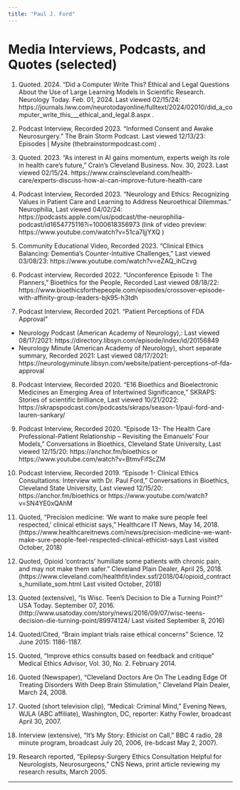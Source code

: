 ```yaml
---
title: "Paul J. Ford"
---
```


# Media Interviews, Podcasts, and Quotes (selected)

1.	Quoted. 2024. “Did a Computer Write This? Ethical and Legal Questions About the Use of Large Learning Models in Scientific Research. Neurology Today. Feb. 01, 2024. Last viewed 02/15/24: https://journals.lww.com/neurotodayonline/fulltext/2024/02010/did_a_computer_write_this___ethical_and_legal.8.aspx . 

2.	Podcast Interview, Recorded 2023. “Informed Consent and Awake Neurosurgery.” The Brain Storm Podcast. Last viewed 12/13/23: Episodes | Mysite (thebrainstormpodcast.com) . 

3.	Quoted. 2023. “As interest in AI gains momentum, experts weigh its role in health care’s future,” Crain’s Cleveland Business. Nov. 30, 2023. Last viewed 02/15/24. https://www.crainscleveland.com/health-care/experts-discuss-how-ai-can-improve-future-health-care 

4.	Podcast Interview, Recorded 2023. “Neurology and Ethics: Recognizing Values in Patient Care and Learning to Address Neuroethical Dilemmas.” Neurophilia, Last viewed 04/02/24: https://podcasts.apple.com/us/podcast/the-neurophilia-podcast/id1654775116?i=1000618356973 (link of video preview: https://www.youtube.com/watch?v=51ca7ljjYXQ )

5.	Community Educational Video, Recorded 2023. “Clinical Ethics Balancing: Dementia’s Counter-Intuitive Challenges,” Last viewed 03/08/23:  https://www.youtube.com/watch?v=eZAQ_ihCzvg 

6.	Podcast interview, Recorded 2022. “Unconference Episode 1: The Planners,” Bioethics for the People, Recorded  Last viewed 08/18/22: https://www.bioethicsforthepeople.com/episodes/crossover-episode-with-affinity-group-leaders-bjk95-h3tdh 

7.	Podcast Interview, Recorded 2021. “Patient Perceptions of FDA Approval”  
-	Neurology Podcast (American Academy of Neurology),: Last viewed 08/17/2021: https://directory.libsyn.com/episode/index/id/20156849  
-	Neurology Minute (American Academy of Neurology), short separate summary, Recorded 2021: Last viewed 08/17/2021: https://neurologyminute.libsyn.com/website/patient-perceptions-of-fda-approval 

8.	Podcast Interview, Recorded 2020. “E16 Bioethics and Bioelectronic Medicines an Emerging Area of Intertwined Significance,” SKRAPS: Stories of scientific brilliance, Last viewed 10/21/2022: 
https://skrapspodcast.com/podcasts/skraps/season-1/paul-ford-and-lauren-sankary/ 

9.	Podcast Interview, Recorded 2020. “Episode 13- The Health Care Professional-Patient Relationship – Revisiting the Emanuels’ Four Models,” Conversations in Bioethics, Cleveland State University, Last viewed 12/15/20: 
https://anchor.fm/bioethics	or    https://www.youtube.com/watch?v=BtmvFifScZM 

10.	Podcast Interview, Recorded 2019. “Episode 1- Clinical Ethics Consultations: Interview with Dr. Paul Ford,” Conversations in Bioethics, Cleveland State University, Last viewed 12/15/20: 
https://anchor.fm/bioethics	or    https://www.youtube.com/watch?v=SN4YE0xQAhM  

11.	Quoted, “Precision medicine: 'We want to make sure people feel respected,' clinical ethicist says,” Healthcare IT News, May 14, 2018. (https://www.healthcareitnews.com/news/precision-medicine-we-want-make-sure-people-feel-respected-clinical-ethicist-says Last visited October, 2018)

12.	Quoted, Opioid 'contracts' humiliate some patients with chronic pain, and may not make them safer.” Cleveland Plain Dealer, April 25, 2018. (https://www.cleveland.com/healthfit/index.ssf/2018/04/opioid_contracts_humiliate_som.html Last visited October, 2018)

13.	Quoted (extensive), “Is Wisc. Teen’s Decision to Die a Turning Point?” USA Today. September 07, 2016.  (http://www.usatoday.com/story/news/2016/09/07/wisc-teens-decision-die-turning-point/89974124/   Last visited September 8, 2016)

14.	Quoted/Cited, “Brain implant trials raise ethical concerns” Science. 12 June 2015: 1186-1187.

15.	Quoted, “Improve ethics consults based on feedback and critique” Medical Ethics Advisor, Vol. 30, No. 2. February 2014.

16.	Quoted (Newspaper), “Cleveland Doctors Are On The Leading Edge Of Treating Disorders With Deep Brain Stimulation,” Cleveland Plain Dealer, March 24, 2008.  

17.	Quoted (short television clip), “Medical: Criminal Mind,” Evening News, WJLA (ABC affiliate), Washington, DC, reporter: Kathy Fowler, broadcast April 30, 2007.

18.	Interview (extensive), “It’s My Story: Ethicist on Call,” BBC 4 radio, 28 minute program, broadcast July 20, 2006, (re-bdcast May 2, 2007). 

19.	Research reported, “Epilepsy-Surgery Ethics Consultation Helpful for Neurologists, Neurosurgeons,” CNS News, print article reviewing my research results, March 2005.

------------------------------------------------------------------------